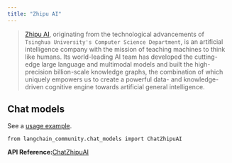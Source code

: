 ```yaml
---
title: "Zhipu AI"
---
```


> [Zhipu AI](https://www.zhipuai.cn/en/aboutus), originating from the technological advancements of `Tsinghua University's Computer Science Department`, is an artificial intelligence company with the mission of teaching machines to think like humans. Its world-leading AI team has developed the cutting-edge large language and multimodal models and built the high-precision billion-scale knowledge graphs, the combination of which uniquely empowers us to create a powerful data- and knowledge-driven cognitive engine towards artificial general intelligence.

## Chat models

See a [usage example](/oss/integrations/chat/zhipuai).

```
from langchain_community.chat_models import ChatZhipuAI
```

**API Reference:**[ChatZhipuAI](https://python.langchain.com/api_reference/community/chat_models/langchain_community.chat_models.zhipuai.ChatZhipuAI.html)
